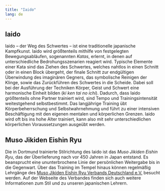 ```yaml
---
title: "Iaido"
lang: de
---
```


## Iaido

Iaido -- der Weg des Schwertes -- ist eine traditionelle japanische Kampfkunst.
Iaido wird größtenteils mithilfe von festgelegten Bewegungsabläufen, sogenannten *Katas*, erlernt, in denen auf unterschiedliche Bedrohungsszenarien reagiert wird.
Typische Elemente einer Kata sind das Ziehen des Schwertes, welches nahtlos in einen Schnitt oder in einen Block übergeht, der finale Schnitt zur endgültigen Überwindung des imaginären Gegners, das symbolische Reinigen der Klinge, sowie das Zurückführen des Schwertes in die Scheide.
Dabei soll bei der Ausführung der Techniken Körper, Geist und Schwert eine harmonische Einheit bilden (*ki ken tai no ichi*).
Dadurch, dass Iaido größtenteils ohne Partner trainiert wird, sind Tempo und Trainingsintensität weitestgehend selbstbestimmt.
Das langjährige Training übt Körperbeherrschung und Selbstwahrnehmung und führt zu einer intensiven Beschäftigung mit den eigenen mentalen und körperlichen Grenzen.
Iaido wird oft bis ins hohe Alter trainiert, kann also mit sehr unterschiedlichen körperlichen Voraussetzungen ausgeübt werden.

## Muso Jikiden Eishin Ryu

Die in Dortmund trainierte Stilrichtung des Iaido ist das *Muso Jikiden Eishin Ryu*, das der Überlieferung nach vor 450 Jahren in Japan entstand.
Es beansprucht eine ununterbrochene Linie der persönlichen Weitergabe bis in die Gegenwart.
Über das Training im Tempel hinaus können regelmäßig Lehrgänge des [Muso Jikiden Eishin Ryu Verbands Deutschland e.V.](http://iaidoverband.org/)
besucht werden.
Auf der Webseite des Verbandes finden sich auch weitere Informationen zum Stil und zu unseren japanischen Lehrern.

